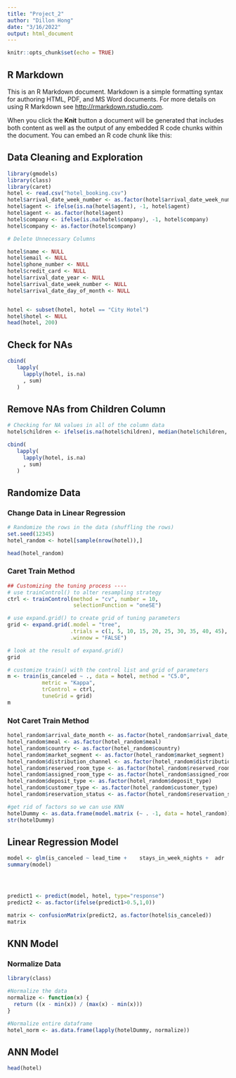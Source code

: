 ```yaml
---
title: "Project_2"
author: "Dillon Hong"
date: "3/16/2022"
output: html_document
---
```


```r
knitr::opts_chunk$set(echo = TRUE)
```

## R Markdown

This is an R Markdown document. Markdown is a simple formatting syntax for authoring HTML, PDF, and MS Word documents. For more details on using R Markdown see <http://rmarkdown.rstudio.com>.

When you click the **Knit** button a document will be generated that includes both content as well as the output of any embedded R code chunks within the document. You can embed an R code chunk like this:

## Data Cleaning and Exploration

```r
library(gmodels)
library(class)
library(caret)
hotel <- read.csv("hotel_booking.csv")
hotel$arrival_date_week_number <- as.factor(hotel$arrival_date_week_number)
hotel$agent <- ifelse(is.na(hotel$agent), -1, hotel$agent)
hotel$agent <- as.factor(hotel$agent)
hotel$company <- ifelse(is.na(hotel$company), -1, hotel$company)
hotel$company <- as.factor(hotel$company)
```




```r
# Delete Unnecessary Columns

hotel$name <- NULL
hotel$email <- NULL
hotel$phone_number <- NULL
hotel$credit_card <- NULL
hotel$arrival_date_year <- NULL
hotel$arrival_date_week_number <- NULL
hotel$arrival_date_day_of_month <- NULL


hotel <- subset(hotel, hotel == "City Hotel")
hotel$hotel <- NULL
head(hotel, 200)
```

## Check for NAs
```r
cbind(
   lapply(
     lapply(hotel, is.na)
     , sum)
   )
```



## Remove NAs from Children Column
```r
# Checking for NA values in all of the column data
hotel$children <- ifelse(is.na(hotel$children), median(hotel$children, na.rm = TRUE), hotel$children)

cbind(
   lapply(
     lapply(hotel, is.na)
     , sum)
   )
```

## Randomize Data
### Change Data in Linear Regression

```r
# Randomize the rows in the data (shuffling the rows)
set.seed(12345)
hotel_random <- hotel[sample(nrow(hotel)),]

head(hotel_random)
```

### Caret Train Method
```r
## Customizing the tuning process ----
# use trainControl() to alter resampling strategy
ctrl <- trainControl(method = "cv", number = 10,
                     selectionFunction = "oneSE")

# use expand.grid() to create grid of tuning parameters
grid <- expand.grid(.model = "tree",
                    .trials = c(1, 5, 10, 15, 20, 25, 30, 35, 40, 45),
                    .winnow = "FALSE")

# look at the result of expand.grid()
grid

# customize train() with the control list and grid of parameters 
m <- train(is_canceled ~ ., data = hotel, method = "C5.0",
           metric = "Kappa",
           trControl = ctrl,
           tuneGrid = grid)
m
```



### Not Caret Train Method
```r
hotel_random$arrival_date_month <- as.factor(hotel_random$arrival_date_month)
hotel_random$meal <- as.factor(hotel_random$meal)
hotel_random$country <- as.factor(hotel_random$country)
hotel_random$market_segment <- as.factor(hotel_random$market_segment)
hotel_random$distribution_channel <- as.factor(hotel_random$distribution_channel)
hotel_random$reserved_room_type <- as.factor(hotel_random$reserved_room_type)
hotel_random$assigned_room_type <- as.factor(hotel_random$assigned_room_type)
hotel_random$deposit_type <- as.factor(hotel_random$deposit_type)
hotel_random$customer_type <- as.factor(hotel_random$customer_type)
hotel_random$reservation_status <- as.factor(hotel_random$reservation_status)

```

```r
#get rid of factors so we can use KNN
hotelDummy <- as.data.frame(model.matrix (~ . -1, data = hotel_random))
str(hotelDummy)
```



## Linear Regression Model
```r
model <- glm(is_canceled ~ lead_time +    stays_in_week_nights +  adr  , data = hotel)
summary(model)




predict1 <- predict(model, hotel, type="response")
predict2 <- as.factor(ifelse(predict1>0.5,1,0))

matrix <- confusionMatrix(predict2, as.factor(hotel$is_canceled))
matrix
```

## KNN Model 

### Normalize Data 
```r
library(class)

#Normalize the data
normalize <- function(x) {
  return ((x - min(x)) / (max(x) - min(x)))
}

#Normalize entire dataframe
hotel_norm <- as.data.frame(lapply(hotelDummy, normalize))

```


## ANN Model 

```r
head(hotel)
```

